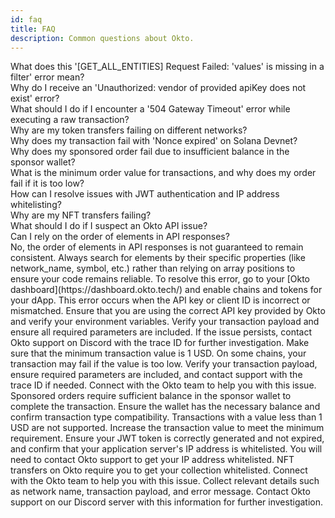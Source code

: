 ```yaml
---
id: faq
title: FAQ
description: Common questions about Okto.
---
```



<div style={{ display: "none" }}>
    What does this '[GET_ALL_ENTITIES] Request Failed: 'values' is missing in a filter' error mean?
</div>
<div style={{ display: "none" }}>
    Why do I receive an 'Unauthorized: vendor of provided apiKey does not exist' error?
</div>
<div style={{ display: "none" }}>
    What should I do if I encounter a '504 Gateway Timeout' error while executing a raw transaction?
</div>  
<div style={{ display: "none" }}>
    Why are my token transfers failing on different networks?
</div>
<div style={{ display: "none" }}>
    Why does my transaction fail with 'Nonce expired' on Solana Devnet?
</div>
<div style={{ display: "none" }}>
    Why does my sponsored order fail due to insufficient balance in the sponsor wallet?
</div>
<div style={{ display: "none" }}>
    What is the minimum order value for transactions, and why does my order fail if it is too low?
</div>
<div style={{ display: "none" }}>
    How can I resolve issues with JWT authentication and IP address whitelisting?
</div>
<div style={{ display: "none" }}>
    Why are my NFT transfers failing?
</div>
<div style={{ display: "none" }}>
    What should I do if I suspect an Okto API issue?
</div>
<div style={{ display: "none" }}>
    Can I rely on the order of elements in API responses?
</div>

<Accordions>
  <Accordion title="Can I rely on the order of elements in API responses?">
    No, the order of elements in API responses is not guaranteed to remain consistent. Always search for elements by their specific properties (like network_name, symbol, etc.) rather than relying on array positions to ensure your code remains reliable.
  </Accordion>
  <Accordion title="What does this '[GET_ALL_ENTITIES] Request Failed: 'values' is missing in a filter' error mean?">
    To resolve this error, go to your [Okto dashboard](https://dashboard.okto.tech/) and enable chains and tokens for your dApp.
  </Accordion>
  <Accordion title="Why do I receive an 'Unauthorized: vendor of provided apiKey does not exist' error?">
    This error occurs when the API key or client ID is incorrect or mismatched. Ensure that you are using the correct API key provided by Okto and verify your environment variables.
  </Accordion>
  <Accordion title="What should I do if I encounter a '504 Gateway Timeout' error while executing a raw transaction?">
    Verify your transaction payload and ensure all required parameters are included. If the issue persists, contact Okto support on Discord with the trace ID for further investigation.
  </Accordion>
  <Accordion title="Why are my token transfers failing on different networks?">
    Make sure that the minimum transaction value is 1 USD. On some chains, your transaction may fail if the value is too low. Verify your transaction payload, ensure required parameters are included, and contact support with the trace ID if needed.
  </Accordion>
  <Accordion title="Why does my transaction fail with 'Nonce expired' on Solana Devnet?">
    Connect with the Okto team to help you with this issue.
  </Accordion>
  <Accordion title="Why does my sponsored order fail due to insufficient balance in the sponsor wallet?">
    Sponsored orders require sufficient balance in the sponsor wallet to complete the transaction. Ensure the wallet has the necessary balance and confirm transaction type compatibility.
  </Accordion>
  <Accordion title="What is the minimum order value for transactions, and why does my order fail if it is too low?">
    Transactions with a value less than 1 USD are not supported. Increase the transaction value to meet the minimum requirement.
  </Accordion>
  <Accordion title="How can I resolve issues with JWT authentication and IP address whitelisting?">
    Ensure your JWT token is correctly generated and not expired, and confirm that your application server's IP address is whitelisted. You will need to contact Okto support to get your IP address whitelisted.
  </Accordion>
  <Accordion title="Why are my NFT transfers failing?">
    NFT transfers on Okto require you to get your collection whitelisted. Connect with the Okto team to help you with this issue.
  </Accordion>
  <Accordion title="What should I do if I suspect an Okto API issue?">
    Collect relevant details such as network name, transaction payload, and error message. Contact Okto support on our Discord server with this information for further investigation.
  </Accordion>
</Accordions>
